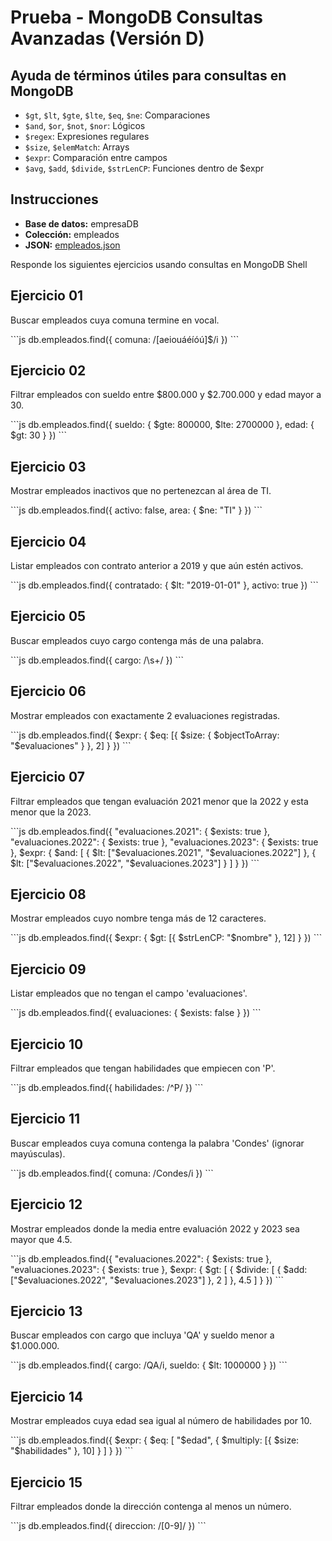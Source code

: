 # Prueba - MongoDB Consultas Avanzadas (Versión D)

## Ayuda de términos útiles para consultas en MongoDB
- `$gt`, `$lt`, `$gte`, `$lte`, `$eq`, `$ne`: Comparaciones
- `$and`, `$or`, `$not`, `$nor`: Lógicos
- `$regex`: Expresiones regulares
- `$size`, `$elemMatch`: Arrays
- `$expr`: Comparación entre campos
- `$avg`, `$add`, `$divide`, `$strLenCP`: Funciones dentro de $expr

## Instrucciones
- **Base de datos:** empresaDB
- **Colección:** empleados
- **JSON:** [empleados.json](/inacap/ti3v32/data/empleados03.json)

Responde los siguientes ejercicios usando consultas en MongoDB Shell

## Ejercicio 01
Buscar empleados cuya comuna termine en vocal.

<Solution>
```js
db.empleados.find({
    comuna: /[aeiouáéíóú]$/i
})
```
</Solution>

## Ejercicio 02
Filtrar empleados con sueldo entre \$800.000 y \$2.700.000 y edad mayor a 30.

<Solution>
```js
db.empleados.find({
    sueldo: { $gte: 800000, $lte: 2700000 },
    edad: { $gt: 30 }
})
```
</Solution>

## Ejercicio 03
Mostrar empleados inactivos que no pertenezcan al área de TI.

<Solution>
```js
db.empleados.find({
    activo: false,
    area: { $ne: "TI" }
})
```
</Solution>

## Ejercicio 04
Listar empleados con contrato anterior a 2019 y que aún estén activos.

<Solution>
```js
db.empleados.find({
    contratado: { $lt: "2019-01-01" },
    activo: true
})
```
</Solution>

## Ejercicio 05
Buscar empleados cuyo cargo contenga más de una palabra.

<Solution>
```js
db.empleados.find({
    cargo: /\s+/
})
```
</Solution>

## Ejercicio 06
Mostrar empleados con exactamente 2 evaluaciones registradas.

<Solution>
```js
db.empleados.find({
    $expr: { 
        $eq: [{ $size: { $objectToArray: "$evaluaciones" } }, 2] }
})
```
</Solution>

## Ejercicio 07
Filtrar empleados que tengan evaluación 2021 menor que la 2022 y esta menor que la 2023.

<Solution>
```js
db.empleados.find({
    "evaluaciones.2021": { $exists: true },
    "evaluaciones.2022": { $exists: true },
    "evaluaciones.2023": { $exists: true },
    $expr: {
        $and: [
            { $lt: ["$evaluaciones.2021", "$evaluaciones.2022"] },
            { $lt: ["$evaluaciones.2022", "$evaluaciones.2023"] }
        ]
    }
})
```
</Solution>

## Ejercicio 08
Mostrar empleados cuyo nombre tenga más de 12 caracteres.

<Solution>
```js
db.empleados.find({
    $expr: { 
        $gt: [{ $strLenCP: "$nombre" }, 12] }
})
```
</Solution>

## Ejercicio 09
Listar empleados que no tengan el campo 'evaluaciones'.

<Solution>
```js
db.empleados.find({
    evaluaciones: { $exists: false }
})
```
</Solution>

## Ejercicio 10
Filtrar empleados que tengan habilidades que empiecen con 'P'.

<Solution>
```js
db.empleados.find({ habilidades: /^P/ })
```
</Solution>

## Ejercicio 11
Buscar empleados cuya comuna contenga la palabra 'Condes' (ignorar mayúsculas).

<Solution>
```js
db.empleados.find({ comuna: /Condes/i })
```
</Solution>

## Ejercicio 12
Mostrar empleados donde la media entre evaluación 2022 y 2023 sea mayor que 4.5.

<Solution>
```js
db.empleados.find({
    "evaluaciones.2022": { $exists: true },
    "evaluaciones.2023": { $exists: true },
    $expr: {
        $gt: [
            { $divide: [
                { $add: ["$evaluaciones.2022", "$evaluaciones.2023"] },
                2
              ]
            },
            4.5
        ]
    }
})
```
</Solution>

## Ejercicio 13
Buscar empleados con cargo que incluya 'QA' y sueldo menor a $1.000.000.

<Solution>
```js
db.empleados.find({
    cargo: /QA/i,
    sueldo: { $lt: 1000000 }
})
```
</Solution>

## Ejercicio 14
Mostrar empleados cuya edad sea igual al número de habilidades por 10.

<Solution>
```js
db.empleados.find({
    $expr: {
        $eq: [
            "$edad",
            { $multiply: [{ $size: "$habilidades" }, 10] }
        ]
    }
})
```
</Solution>

## Ejercicio 15
Filtrar empleados donde la dirección contenga al menos un número.

<Solution>
```js
db.empleados.find({ direccion: /[0-9]/ })
```
</Solution>

